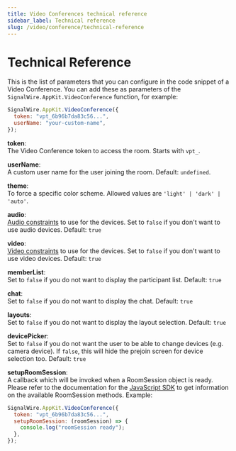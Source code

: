```yaml
---
title: Video Conferences technical reference
sidebar_label: Technical reference
slug: /video/conference/technical-reference
---
```


# Technical Reference

This is the list of parameters that you can configure in the code snippet of a Video Conference. 
You can add these as parameters of the `SignalWire.AppKit.VideoConference` function, for example:

```js
SignalWire.AppKit.VideoConference({
  token: "vpt_6b96b7da83c56...",
  userName: "your-custom-name",
});
```

**token**:  
The Video Conference token to access the room. 
Starts with `vpt_`.

**userName**:  
A custom user name for the user joining the room. 
Default: `undefined`.

**theme**:  
To force a specific color scheme. 
Allowed values are `'light' | 'dark' | 'auto'`.

**audio**:  
[Audio constraints](https://developer.mozilla.org/en-US/docs/Web/API/MediaTrackConstraints) to use for the devices. 
Set to `false` if you don't want to use audio devices. 
Default: `true`

**video**:  
[Video constraints](https://developer.mozilla.org/en-US/docs/Web/API/MediaTrackConstraints) to use for the devices. 
Set to `false` if you don't want to use video devices. 
Default: `true`

**memberList**:  
Set to `false` if you do not want to display the participant list. 
Default: `true`

**chat**:  
Set to `false` if you do not want to display the chat. 
Default: `true`

**layouts**:  
Set to `false` if you do not want to display the layout selection. 
Default: `true`

**devicePicker**:  
Set to `false` if you do not want the user to be able to change devices (e.g. camera device). 
If `false`, this will hide the prejoin screen for device selection too. 
Default: `true`

**setupRoomSession**:  
A callback which will be invoked when a RoomSession object is ready. 
Please refer to the documentation for the 
[JavaScript SDK](/sdks/relay-browser-sdk/video/room-session) 
to get information on the available RoomSession methods. 
Example:

```js
SignalWire.AppKit.VideoConference({
  token: "vpt_6b96b7da83c56...",
  setupRoomSession: (roomSession) => {
    console.log("roomSession ready");
  },
});
```
